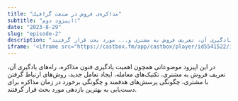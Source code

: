 ```yaml
---
title: "مذاکره‌ی فروش در صنعت گرافیک"
subtitle: "اپیزود دوم:"
date: "2023-8-29"
slug: "episode-2"
description: "در این اپیزود موضوعاتی همچون اهمیت یادگیری فنون مذاکره، راه‌های یادگیری آن، تعریف فروش به مشتری و... مورد بحث قرار گرفتند."
iframe: '<iframe src="https://castbox.fm/app/castbox/player/id5541522/id627984883?v=8.22.11&autoplay=0&hide_list=1" frameborder="0" width="100%" height="200"></iframe>'
---
```


در این اپیزود موضوعاتی همچون اهمیت یادگیری فنون مذاکره، راه‌های یادگیری آن، تعریف فروش به مشتری، تکنیک‌های معامله، ایجاد تعامل جدید، روش‌های ارتباط گرفتن با مشتری، چگونگی پرسش‌های هدفمند و چگونگی برخورد در زمان مذاکره برای دست‌یابی به بهترین بازدهی مورد بحث قرار گرفتند.
